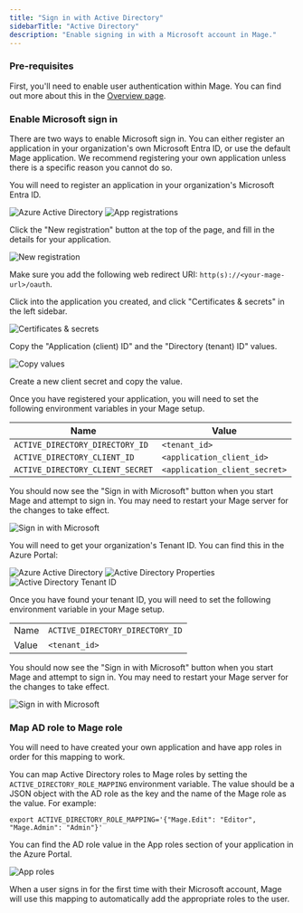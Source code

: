 ```yaml
---
title: "Sign in with Active Directory"
sidebarTitle: "Active Directory"
description: "Enable signing in with a Microsoft account in Mage."
---
```


### Pre-requisites

First, you'll need to enable user authentication within Mage. You can find out more about
this in the [Overview page](/production/authentication/overview).

### Enable Microsoft sign in

There are two ways to enable Microsoft sign in. You can either register an application in your organization's
own Microsoft Entra ID, or use the default Mage application. We recommend registering your own application unless
there is a specific reason you cannot do so.

<AccordionGroup>

<Accordion title="Register and use your own Mage application">

You will need to register an application in your organization's Microsoft Entra ID.

<Steps>

<Step title="Log into your Azure Portal">
</Step>

<Step title="Click into the Microsoft Entra ID service">
<Frame>
    <img
        alt="Azure Active Directory"
        src="https://github.com/mage-ai/assets/blob/main/production/authentication/ad.png?raw=true"
    />
</Frame>
</Step>

<Step title="Navigate to the tenant you want users to sign into">
</Step>

<Step title="Click App registrations on the left sidebar">
<Frame>
    <img
        alt="App registrations"
        src="https://github.com/mage-ai/assets/blob/main/production/authentication/ad-app-registrations.png?raw=true"
    />
</Frame>
</Step>

<Step title="Register a new application for Mage">

Click the "New registration" button at the top of the page, and fill in the details for your application.

<Frame>
    <img
        alt="New registration"
        src="https://github.com/mage-ai/assets/blob/main/production/authentication/ad-new-registration.png?raw=true"
    />
</Frame>

Make sure you add the following web redirect URI: `http(s)://<your-mage-url>/oauth`.

</Step>

<Step title="Create client secret for the application">

Click into the application you created, and click "Certificates & secrets" in the left sidebar.

<Frame>
    <img
        alt="Certificates & secrets"
        src="https://github.com/mage-ai/assets/blob/main/production/authentication/ad-certificates.png?raw=true"
    />
</Frame>

Copy the "Application (client) ID" and the "Directory (tenant) ID" values.

<Frame>
    <img
        alt="Copy values"
        src="https://github.com/mage-ai/assets/blob/main/production/authentication/ad-application-fields.png?raw=true"
    />
</Frame>

Create a new client secret and copy the value.

</Step>

<Step title="Set environment variable for Mage">

Once you have registered your application, you will need to set the following environment variables
in your Mage setup.

| Name | Value |
| --- | --- |
| `ACTIVE_DIRECTORY_DIRECTORY_ID` | `<tenant_id>` |
| `ACTIVE_DIRECTORY_CLIENT_ID` | `<application_client_id>` |
| `ACTIVE_DIRECTORY_CLIENT_SECRET` | `<application_client_secret>` |

You should now see the "Sign in with Microsoft" button when you start Mage and attempt to sign in.
You may need to restart your Mage server for the changes to take effect.

<Frame>
    <img
        alt="Sign in with Microsoft"
        src="https://github.com/mage-ai/assets/blob/main/production/authentication/sign-in-with-microsoft.png?raw=true"
    />
</Frame>

</Step>

</Steps>

</Accordion>

<Accordion title="Use the default Mage application">

You will need to get your organization's Tenant ID. You can find this in the 
Azure Portal:

<Steps>

<Step title="Log into your Azure Portal">
</Step>

<Step title="Click into the Microsoft Entra ID service">
<Frame>
    <img
        alt="Azure Active Directory"
        src="https://github.com/mage-ai/assets/blob/main/production/authentication/ad.png?raw=true"
    />
</Frame>
</Step>

<Step title="Navigate to the directory you want users to sign into">
</Step>

<Step title="Click 'Properties' in the left sidebar">
<Frame>
    <img
        alt="Active Directory Properties"
        src="https://github.com/mage-ai/assets/blob/main/production/authentication/ad-properties.png?raw=true"
    />
</Frame>
</Step>

<Step title="Copy the value under Tenant ID">
<Frame>
    <img
        alt="Active Directory Tenant ID"
        src="https://github.com/mage-ai/assets/blob/main/production/authentication/ad-tenant-id.png?raw=true"
    />
</Frame>
</Step>

<Step title="Set environment variable for Mage">

Once you have found your tenant ID, you will need to set the following environment variable
in your Mage setup.

|   |   |
| --- | --- |
| Name | `ACTIVE_DIRECTORY_DIRECTORY_ID` |
| Value | `<tenant_id>` |

You should now see the "Sign in with Microsoft" button when you start Mage and attempt to sign in.
You may need to restart your Mage server for the changes to take effect.

<Frame>
    <img
        alt="Sign in with Microsoft"
        src="https://github.com/mage-ai/assets/blob/main/production/authentication/sign-in-with-microsoft.png?raw=true"
    />
</Frame>

</Step>

</Steps>

</Accordion>

</AccordionGroup>

### Map AD role to Mage role

<Note>

You will need to have created your own application and have app roles in order for this mapping to work.

</Note>

You can map Active Directory roles to Mage roles by setting the `ACTIVE_DIRECTORY_ROLE_MAPPING` environment variable.
The value should be a JSON object with the AD role as the key and the name of the Mage role as the value. For example:

`export ACTIVE_DIRECTORY_ROLE_MAPPING='{"Mage.Edit": "Editor", "Mage.Admin": "Admin"}'`

You can find the AD role value in the App roles section of your application in the Azure Portal.

<Frame>
    <img
        alt="App roles"
        src="https://github.com/mage-ai/assets/blob/main/production/authentication/ad-app-role-value.png?raw=true"
    />
</Frame>

When a user signs in for the first time with their Microsoft account, Mage will use this mapping to automatically add
the appropriate roles to the user.
